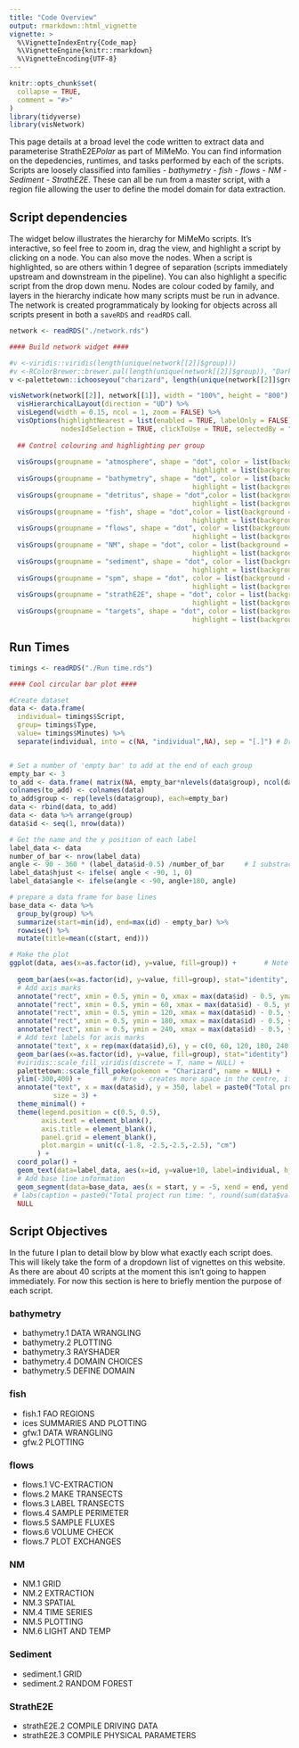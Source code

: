 ```yaml
---
title: "Code Overview"
output: rmarkdown::html_vignette
vignette: >
  %\VignetteIndexEntry{Code_map}
  %\VignetteEngine{knitr::rmarkdown}
  %\VignetteEncoding{UTF-8}
---
```


```r
knitr::opts_chunk$set(
  collapse = TRUE,
  comment = "#>"
)
library(tidyverse) 
library(visNetwork)

```

This page details at a broad level the code written to extract data and parameterise StrathE2E*Polar* as part of MiMeMo. You can find information on the depedencies, runtimes, and tasks performed by each of the scripts. Scripts are loosely classified into families - *bathymetry* - *fish* - *flows* - *NM* - *Sediment* - *StrathE2E*. These can all be run from a master script, with a region file allowing the user to define the model domain for data extraction.

## Script dependencies

The widget below illustrates the hierarchy for MiMeMo scripts. It's interactive, so feel free to zoom in, drag the view, and highlight a script by clicking on a node. You can also move the nodes. When a script is highlighted, so are others within 1 degree of separation (scripts immediately upstream and downstream in the pipeline). You can also highlight a specific script from the drop down menu. Nodes are colour coded by family, and layers in the hierarchy indicate how many scripts must be run in advance. The network is created programmaticaly by looking for objects across all scripts present in both a `saveRDS` and `readRDS` call. 

```r

network <- readRDS("./network.rds")

#### Build network widget ####

#v <-viridis::viridis(length(unique(network[[2]]$group)))                                # get viridis colours for each group
#v <-RColorBrewer::brewer.pal(length(unique(network[[2]]$group)), "Dark2")     # get viridis colours for each group
v <-palettetown::ichooseyou("charizard", length(unique(network[[2]]$group)))                             # get viridis colours for each group

visNetwork(network[[2]], network[[1]], width = "100%", height = "800") %>% # Build the network
  visHierarchicalLayout(direction = "UD") %>%                               # Use hierarchical layout from top to bottom
  visLegend(width = 0.15, ncol = 1, zoom = FALSE) %>%                        # Add a legend
  visOptions(highlightNearest = list(enabled = TRUE, labelOnly = FALSE),    # Control highlighting when selecting script
             nodesIdSelection = TRUE, clickToUse = TRUE, selectedBy = "group") %>% # Add drop down menu to highlight scripts
  
  ## Control colouring and highlighting per group
  
  visGroups(groupname = "atmosphere", shape = "dot", color = list(background = v[1], border = v[1],
                                              highlight = list(background = "white", border = v[1]))) %>% 
  visGroups(groupname = "bathymetry", shape = "dot", color = list(background = v[2], border = v[2], 
                                              highlight = list(background = "white", border = v[2]))) %>%
  visGroups(groupname = "detritus", shape = "dot",color = list(background = v[3], border = v[3],
                                              highlight = list(background = "white", border = v[3]))) %>% 
  visGroups(groupname = "fish", shape = "dot",color = list(background = v[4], border = v[4],
                                              highlight = list(background = "white", border = v[4]))) %>% 
  visGroups(groupname = "flows", shape = "dot", color = list(background = v[5], border = v[5],
                                              highlight = list(background = "white", border = v[5]))) %>% 
  visGroups(groupname = "NM", shape = "dot", color = list(background = v[6], border = v[6],
                                              highlight = list(background = "white", border = v[6]))) %>% 
  visGroups(groupname = "sediment", shape = "dot", color = list(background = v[7], border = v[7],
                                              highlight = list(background = "white", border = v[7]))) %>% 
  visGroups(groupname = "spm", shape = "dot", color = list(background = v[8], border = v[8],
                                              highlight = list(background = "white", border = v[8]))) %>% 
  visGroups(groupname = "strathE2E", shape = "dot", color = list(background = v[9], border = v[9],
                                              highlight = list(background = "white", border = v[9]))) %>% 
  visGroups(groupname = "targets", shape = "dot", color = list(background = v[10], border = v[10],
                                              highlight = list(background = "white", border = v[10])))

```  

## Run Times

```r

timings <- readRDS("./Run time.rds")

#### Cool circular bar plot ####

#Create dataset
data <- data.frame(
  individual= timings$Script,
  group= timings$Type,
  value= timings$Minutes) %>% 
  separate(individual, into = c(NA, "individual",NA), sep = "[.]") # Drop leading script family for labelling bars.


# Set a number of 'empty bar' to add at the end of each group
empty_bar <- 3
to_add <- data.frame( matrix(NA, empty_bar*nlevels(data$group), ncol(data)) )
colnames(to_add) <- colnames(data)
to_add$group <- rep(levels(data$group), each=empty_bar)
data <- rbind(data, to_add)
data <- data %>% arrange(group)
data$id <- seq(1, nrow(data))

# Get the name and the y position of each label
label_data <- data
number_of_bar <- nrow(label_data)
angle <- 90 - 360 * (label_data$id-0.5) /number_of_bar     # I substract 0.5 because the letter must have the angle of the center of the bars. Not extreme right(1) or extreme left (0)
label_data$hjust <- ifelse( angle < -90, 1, 0)
label_data$angle <- ifelse(angle < -90, angle+180, angle)

# prepare a data frame for base lines
base_data <- data %>% 
  group_by(group) %>% 
  summarize(start=min(id), end=max(id) - empty_bar) %>% 
  rowwise() %>% 
  mutate(title=mean(c(start, end)))

# Make the plot
ggplot(data, aes(x=as.factor(id), y=value, fill=group)) +       # Note that id is a factor. If x is numeric, there is some space between the first bar
  
  geom_bar(aes(x=as.factor(id), y=value, fill=group), stat="identity", alpha=0.5) +   # Begin plot
  # Add axis marks
  annotate("rect", xmin = 0.5, ymin = 0, xmax = max(data$id) - 0.5, ymax = 60, colour = "white", alpha=0.1, fill = "cornflowerblue") +
  annotate("rect", xmin = 0.5, ymin = 60, xmax = max(data$id) - 0.5, ymax = 120, colour = "white", alpha=0) +
  annotate("rect", xmin = 0.5, ymin = 120, xmax = max(data$id) - 0.5, ymax = 180, colour = "white", alpha=0.1, fill = "cornflowerblue") +
  annotate("rect", xmin = 0.5, ymin = 180, xmax = max(data$id) - 0.5, ymax = 240, colour = "white", alpha=0) +
  annotate("rect", xmin = 0.5, ymin = 240, xmax = max(data$id) - 0.5, ymax = 300, colour = "white", alpha=0.1, fill = "cornflowerblue") +
  # Add text labels for axis marks
  annotate("text", x = rep(max(data$id),6), y = c(0, 60, 120, 180, 240, 300), label = c("0", "1", "2", "3", "4", "5") , color="grey", size=3 , angle=0, fontface="bold", hjust= 0.5) +
  geom_bar(aes(x=as.factor(id), y=value, fill=group), stat="identity") +
  #viridis::scale_fill_viridis(discrete = T, name = NULL) +
  palettetown::scale_fill_poke(pokemon = "Charizard", name = NULL) +
  ylim(-300,400) +        # More - creates more space in the centre, if a bar is larger than max it won't display
  annotate("text", x = max(data$id), y = 350, label = paste0("Total project run time: ", round(sum(data$value, na.rm = T)/60, digits = 2), " hours"),
           size = 3) +
  theme_minimal() +
  theme(legend.position = c(0.5, 0.5),
        axis.text = element_blank(),
        axis.title = element_blank(),
        panel.grid = element_blank(),
        plot.margin = unit(c(-1.8, -2.5,-2.5,-2.5), "cm")
       ) +
  coord_polar() + 
  geom_text(data=label_data, aes(x=id, y=value+10, label=individual, hjust=hjust), color="black", fontface="bold",alpha=0.6, size=2.5, angle= label_data$angle, inherit.aes = FALSE ) +
  # Add base line information
  geom_segment(data=base_data, aes(x = start, y = -5, xend = end, yend = -5), colour = "black", alpha=0.8, size=0.6 , inherit.aes = FALSE )  +
 # labs(caption = paste0("Total project run time: ", round(sum(data$value, na.rm = T)/60, digits = 2), " hours")) +
  NULL


```

## Script Objectives

In the future I plan to detail blow by blow what exactly each script does. This will likely take the form of a dropdown list of vignettes on this website. As there are about 40 scripts at the moment this isn't going to happen immediately. For now this section is here to briefly mention the purpose of each script.
 
### bathymetry

* bathymetry.1 DATA WRANGLING
* bathymetry.2 PLOTTING
* bathymetry.3 RAYSHADER
* bathymetry.4 DOMAIN CHOICES
* bathymetry.5 DEFINE DOMAIN

### fish

* fish.1 FAO REGIONS
* ices SUMMARIES AND PLOTTING
* gfw.1 DATA WRANGLING
* gfw.2 PLOTTING

### flows

* flows.1 VC-EXTRACTION
* flows.2 MAKE TRANSECTS
* flows.3 LABEL TRANSECTS
* flows.4 SAMPLE PERIMETER
* flows.5 SAMPLE FLUXES
* flows.6 VOLUME CHECK
* flows.7 PLOT EXCHANGES

### NM

* NM.1 GRID
* NM.2 EXTRACTION
* NM.3 SPATIAL
* NM.4 TIME SERIES
* NM.5 PLOTTING
* NM.6 LIGHT AND TEMP

### Sediment

* sediment.1 GRID
* sediment.2 RANDOM FOREST

### StrathE2E

* strathE2E.2 COMPILE DRIVING DATA
* strathE2E.3 COMPILE PHYSICAL PARAMETERS
